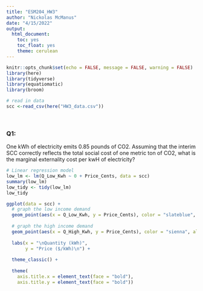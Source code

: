 ```yaml
---
title: "ESM204_HW3"
author: "Nickolas McManus"
date: "4/15/2022"
output: 
  html_document: 
    toc: yes
    toc_float: yes
    theme: cerulean
---
```


```r
knitr::opts_chunk$set(echo = FALSE, message = FALSE, warning = FALSE)
library(here)
library(tidyverse)
library(equatiomatic)
library(broom)
```

```r
# read in data
scc <-read_csv(here("HW3_data.csv"))
```
<br>

### Q1:

One kWh of electricity emits 0.85 pounds of CO2. Assuming that the interim SCC correctly reflects the total social cost of one metric ton of CO2, what is the marginal externality cost per kwH of electricity?

```r
# Linear regression model
low_lm <- lm(Q_Low_Kwh ~ 0 + Price_Cents, data = scc)
summary(low_lm)
low_tidy <- tidy(low_lm)
low_tidy
```


```r
ggplot(data = scc) +
  # graph the low income demand
  geom_point(aes(x = Q_Low_Kwh, y = Price_Cents), color = "slateblue", alpha = 0.5, size = 2) +
  
  # graph the high income demand
  geom_point(aes(x = Q_High_Kwh, y = Price_Cents), color = "sienna", alpha = 0.5, size = 2) +
  
  labs(x = "\nQuantity (kWh)",
       y = "Price ($/kWh)\n") +
  
  theme_classic() +
  
  theme(
    axis.title.x = element_text(face = "bold"),
    axis.title.y = element_text(face = "bold")) 
```

